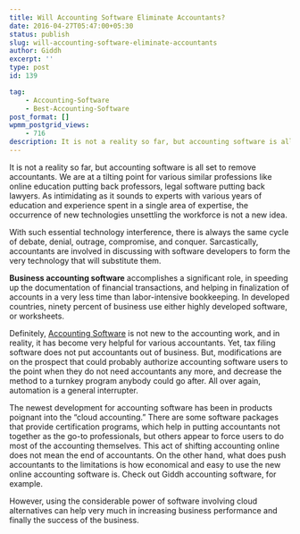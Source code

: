 ```yaml
---
title: Will Accounting Software Eliminate Accountants?
date: 2016-04-27T05:47:00+05:30
status: publish
slug: will-accounting-software-eliminate-accountants
author: Giddh
excerpt: ''
type: post
id: 139

tag:
    - Accounting-Software
    - Best-Accounting-Software
post_format: []
wpmm_postgrid_views:
    - 716
description: It is not a reality so far, but accounting software is all set to remove accountants. We are at a tilting point for various similar professions
---
```

It is not a reality so far, but accounting software is all set to remove accountants. We are at a tilting point for various similar professions like online education putting back professors, legal software putting back lawyers. As intimidating as it sounds to experts with various years of education and experience spent in a single area of expertise, the occurrence of new technologies unsettling the workforce is not a new idea.

With such essential technology interference, there is always the same cycle of debate, denial, outrage, compromise, and conquer. Sarcastically, accountants are involved in discussing with software developers to form the very technology that will substitute them.

**Business accounting software** accomplishes a significant role, in speeding up the documentation of financial transactions, and helping in finalization of accounts in a very less time than labor-intensive bookkeeping. In developed countries, ninety percent of business use either highly developed software, or worksheets.

Definitely, [Accounting Software](http://https//giddh.com/) is not new to the accounting work, and in reality, it has become very helpful for various accountants. Yet, tax filing software does not put accountants out of business. But, modifications are on the prospect that could probably authorize accounting software users to the point when they do not need accountants any more, and decrease the method to a turnkey program anybody could go after. All over again, automation is a general interrupter.

The newest development for accounting software has been in products poignant into the “cloud accounting.” There are some software packages that provide certification programs, which help in putting accountants not together as the go-to professionals, but others appear to force users to do most of the accounting themselves. This act of shifting accounting online does not mean the end of accountants. On the other hand, what does push accountants to the limitations is how economical and easy to use the new online accounting software is. Check out Giddh accounting software, for example.

However, using the considerable power of software involving cloud alternatives can help very much in increasing business performance and finally the success of the business.
